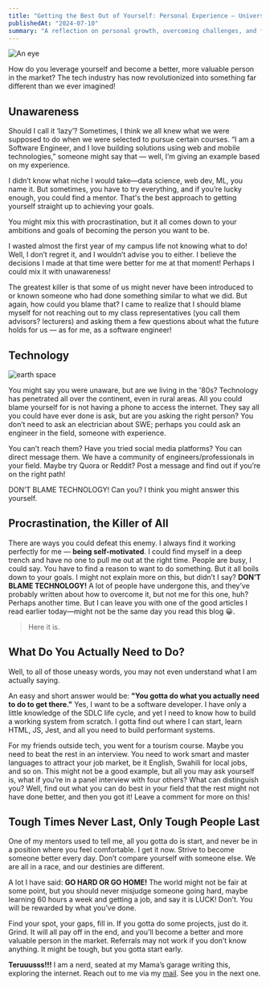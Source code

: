 ```yaml
---
title: "Getting the Best Out of Yourself: Personal Experience — University Graduate"
publishedAt: "2024-07-10"
summary: "A reflection on personal growth, overcoming challenges, and finding direction in the tech industry."
---
```

![An eye](/blogsImgs/eye.png)

How do you leverage yourself and become a better, more valuable person in the market? The tech industry has now revolutionized into something far different than we ever imagined!

## Unawareness

Should I call it ‘lazy’? Sometimes, I think we all knew what we were supposed to do when we were selected to pursue certain courses. “I am a Software Engineer, and I love building solutions using web and mobile technologies,” someone might say that — well, I’m giving an example based on my experience.

I didn’t know what niche I would take—data science, web dev, ML, you name it. But sometimes, you have to try everything, and if you’re lucky enough, you could find a mentor. That's the best approach to getting yourself straight up to achieving your goals.

You might mix this with procrastination, but it all comes down to your ambitions and goals of becoming the person you want to be.

I wasted almost the first year of my campus life not knowing what to do! Well, I don’t regret it, and I wouldn’t advise you to either. I believe the decisions I made at that time were better for me at that moment! Perhaps I could mix it with unawareness!

The greatest killer is that some of us might never have been introduced to or known someone who had done something similar to what we did. But again, how could you blame that? I came to realize that I should blame myself for not reaching out to my class representatives (you call them advisors? lecturers) and asking them a few questions about what the future holds for us — as for me, as a software engineer!

## Technology

![earth space](/blogsImgs/earth_space.png)

You might say you were unaware, but are we living in the '80s? Technology has penetrated all over the continent, even in rural areas. All you could blame yourself for is not having a phone to access the internet. They say all you could have ever done is ask, but are you asking the right person? You don’t need to ask an electrician about SWE; perhaps you could ask an engineer in the field, someone with experience.

You can’t reach them? Have you tried social media platforms? You can direct message them. We have a community of engineers/professionals in your field. Maybe try Quora or Reddit? Post a message and find out if you’re on the right path!

DON’T BLAME TECHNOLOGY! Can you? I think you might answer this yourself.

## Procrastination, the Killer of All

There are ways you could defeat this enemy. I always find it working perfectly for me — **being self-motivated**. I could find myself in a deep trench and have no one to pull me out at the right time. People are busy, I could say. You have to find a reason to want to do something. But it all boils down to your goals. I might not explain more on this, but didn’t I say? **DON’T BLAME TECHNOLOGY!** A lot of people have undergone this, and they’ve probably written about how to overcome it, but not me for this one, huh? Perhaps another time. But I can leave you with one of the good articles I read earlier today—might not be the same day you read this blog 😀.

> Here it is.

## What Do You Actually Need to Do?

Well, to all of those uneasy words, you may not even understand what I am actually saying.

An easy and short answer would be: **"You gotta do what you actually need to do to get there."** Yes, I want to be a software developer. I have only a little knowledge of the SDLC life cycle, and yet I need to know how to build a working system from scratch. I gotta find out where I can start, learn HTML, JS, Jest, and all you need to build performant systems.

For my friends outside tech, you went for a tourism course. Maybe you need to beat the rest in an interview. You need to work smart and master languages to attract your job market, be it English, Swahili for local jobs, and so on. This might not be a good example, but all you may ask yourself is, what if you’re in a panel interview with four others? What can distinguish you? Well, find out what you can do best in your field that the rest might not have done better, and then you got it! Leave a comment for more on this!

## Tough Times Never Last, Only Tough People Last

One of my mentors used to tell me, all you gotta do is start, and never be in a position where you feel comfortable. I get it now. Strive to become someone better every day. Don’t compare yourself with someone else. We are all in a race, and our destinies are different.

A lot I have said: **GO HARD OR GO HOME!** The world might not be fair at some point, but you should never misjudge someone going hard, maybe learning 60 hours a week and getting a job, and say it is LUCK! Don’t. You will be rewarded by what you’ve done.

Find your spot, your gaps, fill in. If you gotta do some projects, just do it. Grind. It will all pay off in the end, and you'll become a better and more valuable person in the market. Referrals may not work if you don’t know anything. It might be tough, but you gotta start early.

**Teruuusss!!!** I am a nerd, seated at my Mama’s garage writing this, exploring the internet. Reach out to me via my [mail](corneliuslochipi@gmail.com). See you in the next one.
